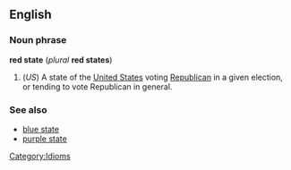 ==English==
===Noun phrase===
'''red state''' (''plural'' '''red states''')

#(''US'') A state of the [[United States]] voting [[Republican]] in a given election, or tending to vote Republican in general.

===See also===
*[[blue state]]
*[[purple state]]

[[Category:Idioms]]
